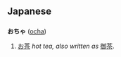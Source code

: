 == Japanese ==
=== {{Furigana}} ===
'''おちゃ''' ([[ocha]])

# [[お茶]] ''hot tea, also written as'' [[御茶]].